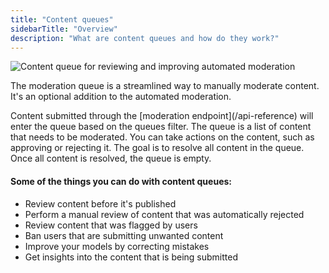 ```yaml
---
title: "Content queues"
sidebarTitle: "Overview"
description: "What are content queues and how do they work?"
---
```


<Frame>
  <img
    className="block "
    src="/images/content-queue.png"
    alt="Content queue for reviewing and improving automated moderation"
  />
</Frame>

The moderation queue is a streamlined way to manually moderate content. It's an optional addition to the automated moderation.

<Steps>
  <Step title="Submit content">
    Content submitted through the [moderation endpoint](/api-reference) will
    enter the queue based on the queues filter.
  </Step>
  <Step title="Take actions">
    The queue is a list of content that needs to be moderated. You can take
    actions on the content, such as approving or rejecting it.
  </Step>
  <Step title="Resolve content">
    The goal is to resolve all content in the queue. Once all content is
    resolved, the queue is empty.
  </Step>
</Steps>

#### Some of the things you can do with content queues:

- Review content before it's published
- Perform a manual review of content that was automatically rejected
- Review content that was flagged by users
- Ban users that are submitting unwanted content
- Improve your models by correcting mistakes
- Get insights into the content that is being submitted
